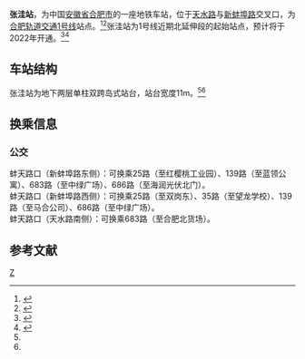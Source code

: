 {{Infobox station
| name = 张洼站
| eng_name = Zhangwa
| former = 天水路站
| symbol_right = {{Rail-interchange|hefei|metro}}
| linecolour = 
| image = 
| alt = 
| caption = 
| other_name = 
| address = {{CHN}}[[安徽省|安徽省]][[合肥市|合肥市]][[瑶海区|瑶海区]]新蚌埠路与天水路交口
| borough = <!--[[安徽省|安徽省]][[合肥市|合肥市]][[瑶海区|瑶海区]]-->
| country = <!--{{CHN}}-->
| coordinates = {{coord|31.9201|N|117.3168|E|display=inline,title}}
| operator = [[合肥城市轨道交通有限公司|合肥城市轨道交通有限公司]]
| line = 1号线
| distance = 
| platform = 1[[岛式站台|岛式站台]]
| interchange = [[File:Hefei-bus-logo.png|20px]] [[合肥公交|合肥公交]]蚌天路口站
| structure = 地下车站
| hall = 地下站厅
| levels = 2
| exit = 4
| disabled = 
| code = 
| opened = 
| closed =
| status = 建设中
| passengers = 
| pass_year = 
| services = 
{{Adjacent stations|system=Hefei Rail Transit|line1=1|left1=淮海大道|note-left1=规划|right1=兴华苑|note-right1=在建}}
}}
'''张洼站'''，为中国[[安徽省|安徽省]][[合肥市|合肥市]]的一座地铁车站，位于[[天水路|天水路]]与[[新蚌埠路|新蚌埠路]]交叉口，为[[合肥轨道交通1号线|合肥轨道交通1号线]]站点。<ref name=":0">{{Cite web|title=1号线三期方案公示 北延三大站点公布年底开建|url=https://hf.focus.cn/zixun/53e980eff872a5ec.html|access-date=2022-01-05|author=江淮晨报|work=hf.focus.cn|publisher=搜狐焦点|archive-date=2022-01-05|archive-url=https://web.archive.org/web/20220105111949/https://hf.focus.cn/zixun/53e980eff872a5ec.html}}</ref><ref name=":1">{{Cite web|title=合肥轨道交通1号线北延3座车站设计方案公布|url=https://www.sohu.com/a/www.sohu.com/a/115176158_455910|access-date=2022-01-05|author=合肥城市轨道交通有限公司|work=www.sohu.com|publisher=搜狐|language=zh-cn}}</ref>张洼站为1号线近期北延伸段的起始站点，预计将于2022年开通。<ref>{{Cite web|title=1号线三期再传好消息！S1线...合肥9条在建地铁线开通时间定了|url=https://www.sohu.com/a/www.sohu.com/a/468224137_414578|access-date=2022-01-05|work=www.sohu.com|publisher=搜狐|language=zh-cn}}</ref><ref>{{Cite web|title=合肥轨道交通1号线三期车站主体结构全部封顶|url=https://baijiahao.baidu.com/s?id=1700237784225271468&wfr=spider&for=pc|access-date=2022-01-05|author=中安在线|work=baijiahao.baidu.com|publisher=潇湘晨报}}</ref>

==车站结构==
张洼站为地下两层单柱双跨岛式站台，站台宽度11m。<ref name=":0" /><ref name=":1" />

==换乘信息==
===公交===
蚌天路口（新蚌埠路东侧）：可换乘25路（至红樱桃工业园）、139路（至蓝领公寓）、683路（至中绿广场）、686路（至海润光伏北门）。<br>蚌天路口（新蚌埠路西侧）：可换乘25路（至双岗东）、35路（至望龙学校）、139路（至马合公司）、686路（至中绿广场）。<br>蚌天路口（天水路南侧）：可换乘683路（至合肥北货场）。

==参考文献==
{{reflist}}


{{合肥地铁车站}}
{{合肥轨道交通1号线车站}}
[[Category:合肥轨道交通1号线车站|Z]]